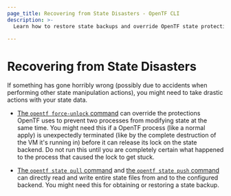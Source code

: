 ```yaml
---
page_title: Recovering from State Disasters - OpenTF CLI
description: >-
  Learn how to restore state backups and override OpenTF state protections to fix state errors with the OpenTF CLI.

---
```


# Recovering from State Disasters

If something has gone horribly wrong (possibly due to accidents when performing
other state manipulation actions), you might need to take drastic actions with
your state data.

- [The `opentf force-unlock` command](/opentf/cli/commands/force-unlock) can
  override the protections OpenTF uses to prevent two processes from
  modifying state at the same time. You might need this if a OpenTF process
  (like a normal apply) is unexpectedly terminated (like by the complete
  destruction of the VM it's running in) before it can release its lock on the
  state backend. Do not run this until you are completely certain what happened
  to the process that caused the lock to get stuck.

- [The `opentf state pull` command](/opentf/cli/commands/state/pull) and
  [the `opentf state push` command](/opentf/cli/commands/state/push) can
  directly read and write entire state files from and to the configured backend.
  You might need this for obtaining or restoring a state backup.
